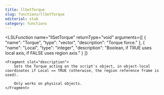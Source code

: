 ```yaml
---
title: llSetTorque
slug: functions/llSetTorque
editorial: stub
category: functions
---
```


<LSLFunction
	name="llSetTorque"
	returnType="void"
	arguments={[
	{
		"name": "Torque",
		"type": "vector",
		"description": "Torque force."
	},
	{
		"name": "Local",
		"type": "integer",
		"description": "Boolean, if TRUE uses local axis, if FALSE uses region axis."
	}
]}
>
	<Fragment slot="description">
		Sets the Torque acting on the script's object, in object-local coordinates if Local == TRUE (otherwise, the region reference frame is used).
		
		Only works on physical objects.
	</Fragment>
</LSLFunction>
